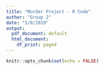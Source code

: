 ```yaml
---
title: "Murder Project - R Code"
author: "Group 2"
date: "5/8/2019"
output:
  pdf_document: default
  html_document:
    df_print: paged
---
```


```r
knitr::opts_chunk$set(echo = FALSE)
```

```r
```

```r
```

```r
```

```r
```

```r
```

```r
```